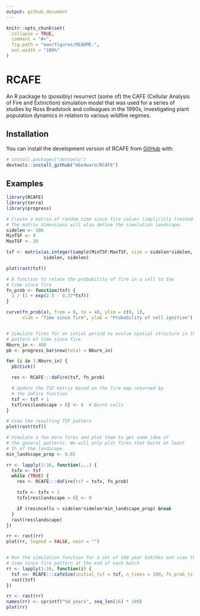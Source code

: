 ```yaml
---
output: github_document
---
```


<!-- README.md is generated from README.Rmd. Please edit that file -->

```r
knitr::opts_chunk$set(
  collapse = TRUE,
  comment = "#>",
  fig.path = "man/figures/README-",
  out.width = "100%"
)
```

# RCAFE

<!-- badges: start -->
<!-- badges: end -->

An R package to (possibly) resurrect (some of) the CAFE (Cellular Analysis of Fire and Extinction) simulation model that was used for a series of studies by Ross Bradstock and colleagues in the 1990s, investigating plant population dynamics in relation to various wildfire regimes.

## Installation

You can install the development version of RCAFE from [GitHub](https://github.com/) with:

``` r
# install.packages("devtools")
devtools::install_github("mbedward/RCAFE")
```

## Examples

```r
library(RCAFE)
library(terra)
library(progress)

# Create a matrix of random time since fire values (implicitly treated as years).
# The matrix dimensions will also define the simulation landscape.
sidelen <- 200
MinTSF <- 0
MaxTSF <- 10

tsf <- matrix(as.integer(sample(MinTSF:MaxTSF, size = sidelen*sidelen, replace = TRUE)), 
              sidelen, sidelen)

plot(rast(tsf))

# A function to relate the probability of fire in a cell to the
# time since fire
fn_prob <- function(tsf) {
  1 / (1 + exp(2.5 - 0.37*tsf))
}

curve(fn_prob(x), from = 0, to = 40, ylim = c(0, 1), 
      xlab = "Time since fire", ylab = "Probability of cell ignition")


# Simulate fires for an intial period to evolve spatial structure in the 
# pattern of time since fire
Nburn_in <- 400
pb <- progress_bar$new(total = Nburn_in)

for (i in 1:Nburn_in) {
  pb$tick()

  res <- RCAFE:::doFire(tsf, fn_prob)

  # Update the TSF matrix based on the fire map returned by
  # the doFire function
  tsf <- tsf + 1
  tsf[res$landscape > 0] <- 0  # Burnt cells
}

# View the resulting TSF pattern
plot(rast(tsf))

# Simulate a few more fires and plot them to get some idea of
# the general patterns. We will only plot fires that burnt at least
# 5% of the landscape.
min_landscape_prop <- 0.05

rr <- lapply(1:16, function(...) {
  tsfx <- tsf
  while (TRUE) {
    res <- RCAFE:::doFire(tsf = tsfx, fn_prob)

    tsfx <- tsfx + 1
    tsfx[res$landscape > 0] <- 0

    if (res$ncells > sidelen*sidelen*min_landscape_prop) break
  }
  rast(res$landscape)
})

rr <- rast(rr)
plot(rr, legend = FALSE, main = "")


# Run the simulation function for a set of 100 year batches and view the
# time since fire pattern at the end of each batch
rr <- lapply(1:16, function(i) {
  tsf <<- RCAFE:::cafeSim(initial_tsf = tsf, n_times = 100, fn_prob_tsf = fn_prob)
  rast(tsf)
})

rr <- rast(rr)
names(rr) <- sprintf("%d years", seq_len(16) * 100)
plot(rr)

```


